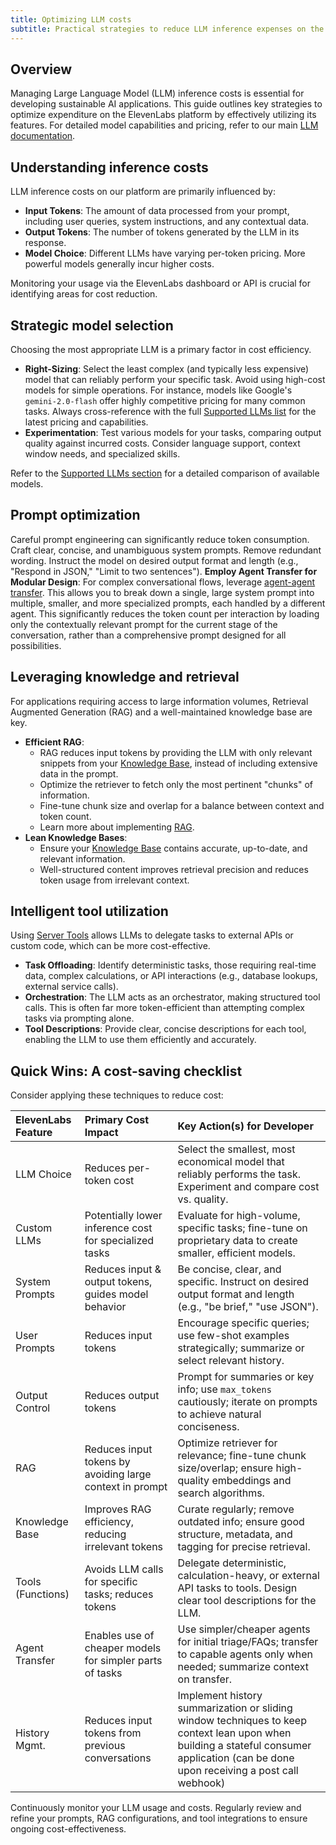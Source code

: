 ```yaml
---
title: Optimizing LLM costs
subtitle: Practical strategies to reduce LLM inference expenses on the ElevenLabs platform.
---
```


## Overview

Managing Large Language Model (LLM) inference costs is essential for developing sustainable AI applications. This guide outlines key strategies to optimize expenditure on the ElevenLabs platform by effectively utilizing its features. For detailed model capabilities and pricing, refer to our main [LLM documentation](/docs/conversational-ai/customization/llm).

## Understanding inference costs

LLM inference costs on our platform are primarily influenced by:

- **Input Tokens**: The amount of data processed from your prompt, including user queries, system instructions, and any contextual data.
- **Output Tokens**: The number of tokens generated by the LLM in its response.
- **Model Choice**: Different LLMs have varying per-token pricing. More powerful models generally incur higher costs.

Monitoring your usage via the ElevenLabs dashboard or API is crucial for identifying areas for cost reduction.

## Strategic model selection

Choosing the most appropriate LLM is a primary factor in cost efficiency.

- **Right-Sizing**: Select the least complex (and typically less expensive) model that can reliably perform your specific task. Avoid using high-cost models for simple operations. For instance, models like Google's `gemini-2.0-flash` offer highly competitive pricing for many common tasks. Always cross-reference with the full [Supported LLMs list](/docs/conversational-ai/customization/llm#supported-llms) for the latest pricing and capabilities.
- **Experimentation**: Test various models for your tasks, comparing output quality against incurred costs. Consider language support, context window needs, and specialized skills.

Refer to the [Supported LLMs section](/docs/conversational-ai/customization/llm#supported-llms) for a detailed comparison of available models.

## Prompt optimization

Careful prompt engineering can significantly reduce token consumption. Craft clear, concise, and unambiguous system prompts. Remove redundant wording. Instruct the model on desired output format and length (e.g., "Respond in JSON," "Limit to two sentences").
**Employ Agent Transfer for Modular Design**: For complex conversational flows, leverage [agent-agent transfer](/docs/conversational-ai/customization/tools/agent-transfer). This allows you to break down a single, large system prompt into multiple, smaller, and more specialized prompts, each handled by a different agent. This significantly reduces the token count per interaction by loading only the contextually relevant prompt for the current stage of the conversation, rather than a comprehensive prompt designed for all possibilities.

## Leveraging knowledge and retrieval

For applications requiring access to large information volumes, Retrieval Augmented Generation (RAG) and a well-maintained knowledge base are key.

- **Efficient RAG**:
  - RAG reduces input tokens by providing the LLM with only relevant snippets from your [Knowledge Base](/docs/conversational-ai/customization/knowledge-base), instead of including extensive data in the prompt.
  - Optimize the retriever to fetch only the most pertinent "chunks" of information.
  - Fine-tune chunk size and overlap for a balance between context and token count.
  - Learn more about implementing [RAG](/docs/conversational-ai/customization/rag).
- **Lean Knowledge Bases**:
  - Ensure your [Knowledge Base](/docs/conversational-ai/customization/knowledge-base) contains accurate, up-to-date, and relevant information.
  - Well-structured content improves retrieval precision and reduces token usage from irrelevant context.

## Intelligent tool utilization

Using [Server Tools](/docs/conversational-ai/customization/tools/server-tools) allows LLMs to delegate tasks to external APIs or custom code, which can be more cost-effective.

- **Task Offloading**: Identify deterministic tasks, those requiring real-time data, complex calculations, or API interactions (e.g., database lookups, external service calls).
- **Orchestration**: The LLM acts as an orchestrator, making structured tool calls. This is often far more token-efficient than attempting complex tasks via prompting alone.
- **Tool Descriptions**: Provide clear, concise descriptions for each tool, enabling the LLM to use them efficiently and accurately.

## Quick Wins: A cost-saving checklist

Consider applying these techniques to reduce cost:

| ElevenLabs Feature | Primary Cost Impact                                      | Key Action(s) for Developer                                                                                                                                                           |
| :----------------- | :------------------------------------------------------- | :------------------------------------------------------------------------------------------------------------------------------------------------------------------------------------ |
| LLM Choice         | Reduces per-token cost                                   | Select the smallest, most economical model that reliably performs the task. Experiment and compare cost vs. quality.                                                                  |
| Custom LLMs        | Potentially lower inference cost for specialized tasks   | Evaluate for high-volume, specific tasks; fine-tune on proprietary data to create smaller, efficient models.                                                                          |
| System Prompts     | Reduces input & output tokens, guides model behavior     | Be concise, clear, and specific. Instruct on desired output format and length (e.g., "be brief," "use JSON").                                                                         |
| User Prompts       | Reduces input tokens                                     | Encourage specific queries; use few-shot examples strategically; summarize or select relevant history.                                                                                |
| Output Control     | Reduces output tokens                                    | Prompt for summaries or key info; use `max_tokens` cautiously; iterate on prompts to achieve natural conciseness.                                                                     |
| RAG                | Reduces input tokens by avoiding large context in prompt | Optimize retriever for relevance; fine-tune chunk size/overlap; ensure high-quality embeddings and search algorithms.                                                                 |
| Knowledge Base     | Improves RAG efficiency, reducing irrelevant tokens      | Curate regularly; remove outdated info; ensure good structure, metadata, and tagging for precise retrieval.                                                                           |
| Tools (Functions)  | Avoids LLM calls for specific tasks; reduces tokens      | Delegate deterministic, calculation-heavy, or external API tasks to tools. Design clear tool descriptions for the LLM.                                                                |
| Agent Transfer     | Enables use of cheaper models for simpler parts of tasks | Use simpler/cheaper agents for initial triage/FAQs; transfer to capable agents only when needed; summarize context on transfer.                                                       |
| History Mgmt.      | Reduces input tokens from previous conversations         | Implement history summarization or sliding window techniques to keep context lean upon when building a stateful consumer application (can be done upon receiving a post call webhook) |

<Tip>
  Continuously monitor your LLM usage and costs. Regularly review and refine your prompts, RAG
  configurations, and tool integrations to ensure ongoing cost-effectiveness.
</Tip>
